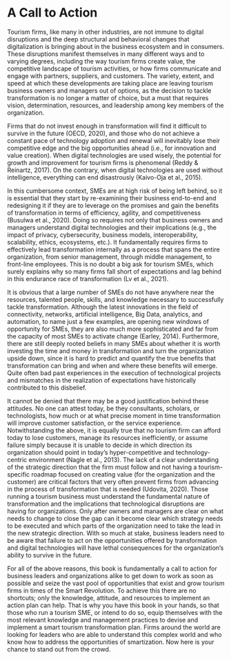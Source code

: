 # A Call to Action

Tourism firms, like many in other industries, are not immune to digital disruptions and the deep structural and behavioral changes that digitalization is bringing about in the business ecosystem and in consumers. These disruptions manifest themselves in many different ways and to varying degrees, including the way tourism firms create value, the competitive landscape of tourism activities, or how firms communicate and engage with partners, suppliers, and customers. The variety, extent, and speed at which these developments are taking place are leaving tourism business owners and managers out of options, as the decision to tackle transformation is no longer a matter of choice, but a must that requires vision, determination, resources, and leadership among key members of the organization.

Firms that do not invest enough in transformation will find it difficult to survive in the future (OECD, 2020), and those who do not achieve a constant pace of technology adoption and renewal will inevitably lose their competitive edge and the big opportunities ahead (i.e., for innovation and value creation). When digital technologies are used wisely, the potential for growth and improvement for tourism firms is phenomenal (Reddy & Reinartz, 2017). On the contrary, when digital technologies are used without intelligence, everything can end disastrously (Kaivo-Oja et al., 2015).

In this cumbersome context, SMEs are at high risk of being left behind, so it is essential that they start by re-examining their business end-to-end and redesigning it if they are to leverage on the promises and gain the benefits of transformation in terms of efficiency, agility, and competitiveness (Busulwa et al., 2020). Doing so requires not only that business owners and managers understand digital technologies and their implications (e.g., the impact of privacy, cybersecurity, business models, interoperability, scalability, ethics, ecosystems, etc.). It fundamentally requires firms to effectively lead transformation internally as a process that spans the entire organization, from senior management, through middle management, to front-line employees. This is no doubt a big ask for tourism SMEs, which surely explains why so many firms fall short of expectations and lag behind in this endurance race of transformation (Lv et al., 2021).

It is obvious that a large number of SMEs do not have anywhere near the resources, talented people, skills, and knowledge necessary to successfully tackle transformation. Although the latest innovations in the field of connectivity, networks, artificial intelligence, Big Data, analytics, and automation, to name just a few examples, are opening new windows of opportunity for SMEs, they are also much more sophisticated and far from the capacity of most SMEs to activate change (Earley, 2014). Furthermore, there are still deeply rooted beliefs in many SMEs about whether it is worth investing the time and money in transformation and turn the organization upside down, since it is hard to predict and quantify the true benefits that transformation can bring and when and where these benefits will emerge. Quite often bad past experiences in the execution of technological projects and mismatches in the realization of expectations have historically contributed to this disbelief.

It cannot be denied that there may be a good justification behind these attitudes. No one can attest today, be they consultants, scholars, or technologists, how much or at what precise moment in time transformation will improve customer satisfaction, or the service experience. Notwithstanding the above, it is equally true that no tourism firm can afford today to lose customers, manage its resources inefficiently, or assume failure simply because it is unable to decide in which direction its organization should point in today's hyper-competitive and technology-centric environment (Nagle et al., 2013). The lack of a clear understanding of the strategic direction that the firm must follow and not having a tourism-specific roadmap focused on creating value (for the organization and the customer) are critical factors that very often prevent firms from advancing in the process of transformation that is needed (Udovita, 2020). Those running a tourism business must understand the fundamental nature of transformation and the implications that technological disruptions are having for organizations. Only after owners and managers are clear on what needs to change to close the gap can it become clear which strategy needs to be executed and which parts of the organization need to take the lead in the new strategic direction. With so much at stake, business leaders need to be aware that failure to act on the opportunities offered by transformation and digital technologies will have lethal consequences for the organization's ability to survive in the future.

For all of the above reasons, this book is fundamentally a call to action for business leaders and organizations alike to get down to work as soon as possible and seize the vast pool of opportunities that exist and grow tourism firms in times of the Smart Revolution. To achieve this there are no shortcuts; only the knowledge, attitude, and resources to implement an action plan can help. That is why you have this book in your hands, so that those who run a tourism SME, or intend to do so, equip themselves with the most relevant knowledge and management practices to devise and implement a smart tourism transformation plan. Firms around the world are looking for leaders who are able to understand this complex world and who know how to address the opportunities of smartization. Now here is your chance to stand out from the crowd.
